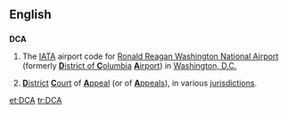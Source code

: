==English==
==={{initialism}}===
{{wikipedia}}
'''DCA'''
# The [[IATA]] airport code for [[w:Ronald Reagan Washington National Airport|Ronald Reagan Washington National Airport]] (formerly [[District of Columbia|'''D'''istrict of '''C'''olumbia]] [[airport|'''A'''irport]]) in [[Washington, D.C.]]
# {{law}} [[district|'''D'''istrict]] [[court|'''C'''ourt]] of [[appeal|'''A'''ppeal]] (or of [[appeals|'''A'''ppeals]]), in various [[jurisdiction]]s.

[[et:DCA]]
[[tr:DCA]]